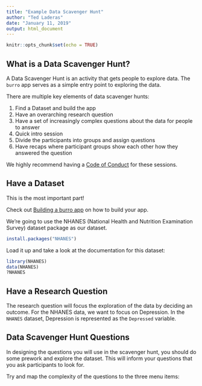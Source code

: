 ```yaml
---
title: "Example Data Scavenger Hunt"
author: "Ted Laderas"
date: "January 11, 2019"
output: html_document
---
```


```r
knitr::opts_chunk$set(echo = TRUE)
```

## What is a Data Scavenger Hunt?

A Data Scavenger Hunt is an activity that gets people to explore data. The `burro` app serves as a simple entry point to exploring the data.  

There are multiple key elements of data scavenger hunts:

1. Find a Dataset and build the app
1. Have an overarching research question
1. Have a set of increasingly complex questions about the data for people to answer
1. Quick intro session
1. Divide the participants into groups and assign questions
1. Have recaps where participant groups show each other how they answered the question

We highly recommend having a [Code of Conduct](https://biodataclubkit.github.io/code_of_conduct/) for these sessions.

## Have a Dataset

This is the most important part! 

Check out [Building a burro app](https://laderast.github.io/burro/articles/making_a_burro_app.html) on how to build your app.

We're going to use the NHANES (National Health and Nutrition Examination Survey) dataset package as our dataset. 

```r
install.packages("NHANES")
```

Load it up and take a look at the documentation for this dataset:

```r
library(NHANES)
data(NHANES)
?NHANES
```

## Have a Research Question

The research question will focus the exploration of the data by deciding an outcome. For the NHANES data, we want to focus on Depression. In the `NHANES` dataset, Depression is represented as the `Depressed` variable.

## Data Scavenger Hunt Questions

In designing the questions you will use in the scavenger hunt, you should do some prework and explore the dataset. This will inform your questions that you ask participants to look for.

Try and map the complexity of the questions to the three menu items: 
